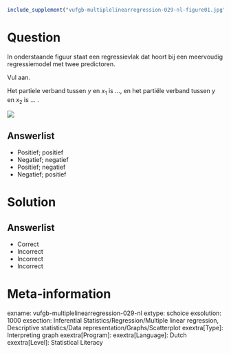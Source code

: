 ```{r, echo = FALSE, results = "hide"}
include_supplement("vufgb-multiplelinearregression-029-nl-figure01.jpg", recursive = TRUE)
```

Question
========

In onderstaande figuur staat een regressievlak dat hoort bij een meervoudig regressiemodel met twee predictoren. 

Vul aan. 

Het partiele verband tussen *y* en $x_{1}$ is ..., en het partiële verband tussen *y* en $x_{2}$ is ... .

![](vufgb-multiplelinearregression-029-nl-figure01.jpg)
  
Answerlist
----------
* Positief; positief
* Negatief; negatief
* Positief; negatief
* Negatief; positief

Solution
========

Answerlist
----------
* Correct
* Incorrect
* Incorrect
* Incorrect

Meta-information
================
exname: vufgb-multiplelinearregression-029-nl
extype: schoice
exsolution: 1000
exsection: Inferential Statistics/Regression/Multiple linear regression, Descriptive statistics/Data representation/Graphs/Scatterplot
exextra[Type]: Interpreting graph
exextra[Program]: 
exextra[Language]: Dutch
exextra[Level]: Statistical Literacy